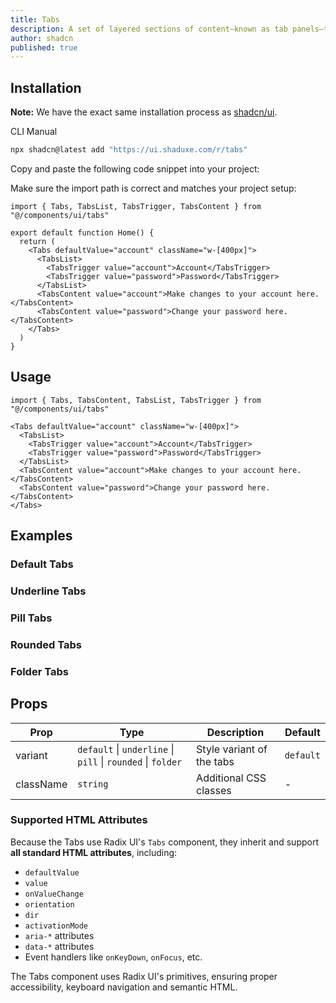 ```yaml
---
title: Tabs
description: A set of layered sections of content—known as tab panels—that are displayed one at a time.
author: shadcn
published: true
---
```


## Installation

<Callout>

**Note:** We have the exact same installation process as [shadcn/ui](https://ui.shadcn.com/docs/installation/).

</Callout>

<Tabs defaultValue="cli">

<TabsList>
  <TabsTrigger value="cli">CLI</TabsTrigger>
  <TabsTrigger value="manual">Manual</TabsTrigger>
</TabsList>

<TabsContent value="cli">

```bash
npx shadcn@latest add "https://ui.shaduxe.com/r/tabs"
```

</TabsContent>

<TabsContent value="manual">

<Steps>

<Step title="Copy the Code">
    Copy and paste the following code snippet into your project:
</Step>

<ComponentSource name="tabs" />

<Step>Make sure the import path is correct and matches your project setup:</Step>

```tsx
import { Tabs, TabsList, TabsTrigger, TabsContent } from "@/components/ui/tabs"

export default function Home() {
  return (
    <Tabs defaultValue="account" className="w-[400px]">
      <TabsList>
        <TabsTrigger value="account">Account</TabsTrigger>
        <TabsTrigger value="password">Password</TabsTrigger>
      </TabsList>
      <TabsContent value="account">Make changes to your account here.</TabsContent>
      <TabsContent value="password">Change your password here.</TabsContent>
    </Tabs>
  )
}
```

</Steps>

</TabsContent>

</Tabs>

## Usage

```tsx
import { Tabs, TabsContent, TabsList, TabsTrigger } from "@/components/ui/tabs"
```

```tsx
<Tabs defaultValue="account" className="w-[400px]">
  <TabsList>
    <TabsTrigger value="account">Account</TabsTrigger>
    <TabsTrigger value="password">Password</TabsTrigger>
  </TabsList>
  <TabsContent value="account">Make changes to your account here.</TabsContent>
  <TabsContent value="password">Change your password here.</TabsContent>
</Tabs>
```

## Examples

### Default Tabs

<ComponentPreview name="tabs-default-example" />

### Underline Tabs

<ComponentPreview name="tabs-underline-example" />

### Pill Tabs

<ComponentPreview name="tabs-pill-example" />

### Rounded Tabs

<ComponentPreview name="tabs-rounded-example" />

### Folder Tabs

<ComponentPreview name="tabs-folder-example" />

## Props

| Prop     | Type                                                     | Description                           | Default   |
|----------|----------------------------------------------------------|---------------------------------------|-----------|
| variant  | `default` \| `underline` \| `pill` \| `rounded` \| `folder` | Style variant of the tabs             | `default` |
| className| `string`                                                 | Additional CSS classes                | -         |

### Supported HTML Attributes

Because the Tabs use Radix UI's `Tabs` component, they inherit and support **all standard HTML attributes**, including:

- `defaultValue`
- `value`
- `onValueChange`
- `orientation`
- `dir`
- `activationMode`
- `aria-*` attributes
- `data-*` attributes
- Event handlers like `onKeyDown`, `onFocus`, etc.

The Tabs component uses Radix UI's primitives, ensuring proper accessibility, keyboard navigation and semantic HTML.